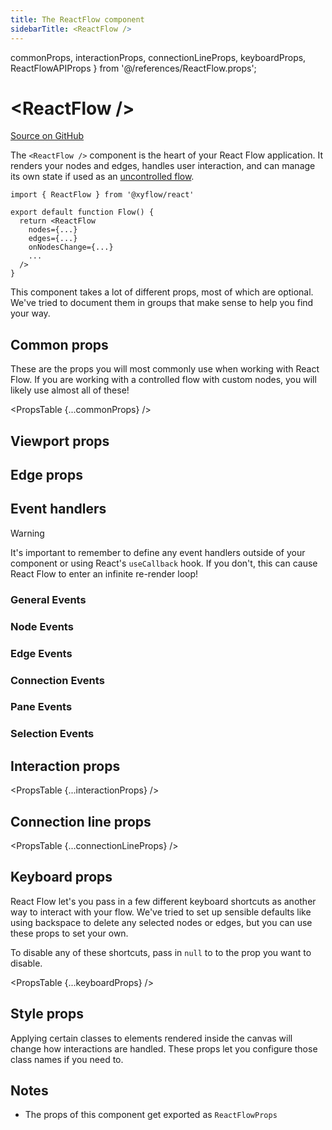 ```yaml
---
title: The ReactFlow component
sidebarTitle: <ReactFlow />
---
```


  commonProps,
  interactionProps,
  connectionLineProps,
  keyboardProps,
  ReactFlowAPIProps
} from '@/references/ReactFlow.props';

# \<ReactFlow />

[Source on GitHub](https://github.com/xyflow/xyflow/blob/main/packages/react/src/container/ReactFlow/index.tsx/#L47)

The `<ReactFlow />` component is the heart of your React Flow application. It
renders your nodes and edges, handles user interaction, and can manage its own
state if used as an [uncontrolled flow](/learn/advanced-use/uncontrolled-flow).

```tsx
import { ReactFlow } from '@xyflow/react'

export default function Flow() {
  return <ReactFlow
    nodes={...}
    edges={...}
    onNodesChange={...}
    ...
  />
}
```

This component takes a lot of different props, most of which are optional. We've
tried to document them in groups that make sense to help you find your way.

## Common props

These are the props you will most commonly use when working with React Flow. If
you are working with a controlled flow with custom nodes, you will likely use
almost all of these!

<PropsTable {...commonProps} />

<ReactFlowAPIProps group="common" />

## Viewport props

<ReactFlowAPIProps group="viewport" />

## Edge props

<ReactFlowAPIProps group="edge" />

## Event handlers

> [!WARNING]
>
> It's important to remember to define any event handlers outside of your
> component or using React's `useCallback` hook. If you don't, this can cause
> React Flow to enter an infinite re-render loop!

### General Events

<ReactFlowAPIProps group="generalEvents" />

### Node Events

<ReactFlowAPIProps group="nodeEvents" />

### Edge Events

<ReactFlowAPIProps group="edgeEvents" />

### Connection Events

<ReactFlowAPIProps group="connectionEvents" />

### Pane Events

<ReactFlowAPIProps group="paneEvents" />

### Selection Events

<ReactFlowAPIProps group="selectionEvents" />

## Interaction props

<PropsTable {...interactionProps} />

## Connection line props

<PropsTable {...connectionLineProps} />

## Keyboard props

React Flow let's you pass in a few different keyboard shortcuts as another way
to interact with your flow. We've tried to set up sensible defaults like using
backspace to delete any selected nodes or edges, but you can use these props to
set your own.

To disable any of these shortcuts, pass in `null` to to the prop you want to
disable.

<PropsTable {...keyboardProps} />

## Style props

Applying certain classes to elements rendered inside the canvas will change how
interactions are handled. These props let you configure those class names if you
need to.

<ReactFlowAPIProps group="style" />

## Notes

- The props of this component get exported as `ReactFlowProps`
